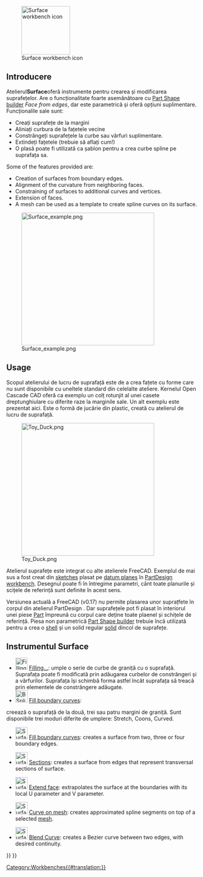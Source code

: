 <languages/>

{{Docnav
|[[Spreadsheet_Workbench|Spreadsheet Workbench]]
|[[TechDraw_Workbench|TechDraw Workbench]]
|IconL=Workbench_Spreadsheet.svg
|IconR=Workbench_TechDraw.svg
}}

[[Image:Workbench_Surface.svg|thumb|128px|Surface workbench icon]]

{{TOCright}}

<span id="Introduction"></span>
== Introducere ==

Atelierul'''Surface'''oferă instrumente pentru crearea și modificarea suprafețelor. Are o funcționalitate foarte asemănătoare cu [[Part_Shapebuilder/ro|Part Shape builder]] ''Face from edges'', dar este parametrică și oferă opțiuni suplimentare. Funcționalile sale sunt:
* Creați suprafețe de la margini
* Aliniați curbura de la fațetele vecine
* Constrângeți suprafețele la curbe sau vârfuri suplimentare.
* Extindeți fațetele (trebuie să aflați cum!)
* O plasă poate fi utilizată ca șablon pentru a crea curbe spline pe suprafața sa.

Some of the features provided are:
* Creation of surfaces from boundary edges.
* Alignment of the curvature from neighboring faces.
* Constraining of surfaces to additional curves and vertices.
* Extension of faces.
* A mesh can be used as a template to create spline curves on its surface.

[[Image:Surface_example.png|350px]]

== Usage ==

Scopul atelierului de lucru de suprafață este de a crea fațete cu forme care nu sunt disponibile cu uneltele standard din celelalte ateliere. Kernelul Open Cascade CAD oferă ca exemplu un colț rotunjit al unei casete dreptunghiulare cu diferite raze la marginile sale. Un alt exemplu este prezentat aici. Este o formă de jucărie din plastic, creată cu atelierul  de lucru de suprafață.

[[File:Toy_Duck.png|350px]]

{{Caption|Surface created with sketches placed in datum planes with the tools of the [[PartDesign Workbench|PartDesign Workbench]]}}

Atelierul suprafețe este integrat cu alte atelierele FreeCAD. Exemplul de mai sus a fost creat din  [[Sketcher Workbench/ro|sketches]] plasat pe [[PartDesign Plane/ro|datum planes]] în [[PartDesign_Workbench/ro|PartDesign workbench]]. Desegnul poate fi în întregime parametri, cânt toate planurile și scițele de referință sunt definite în acest sens.

Versiunea actuală a FreeCAD (v0.17) nu permite plasarea unor suprațfete în corpul din atelierul PartDesign . Dar suprafețele pot fi plasat în interiorul unei piese [[Std_Part/ro|Part]] împreună cu corpul care deține toate plaenel și schițele de referință. Piesa non parametrică [[Part_Shapebuilder/ro|Part Shape builder]] trebuie încă utilizată pentru a crea o  [[Glossary/ro#Shell|shell]] și  un solid regular [[Glossary/ro#Solid|solid]] dincol de suprafețe.

<span id="Tools"></span>
== Instrumentul Surface ==

* [[File:Filling.svg|32px]] [[Surface_Filling/ro|Filling...]]: umple o serie de curbe de graniță cu o suprafață. Suprafața poate fi modificată prin adăugarea curbelor de constrângeri și a vârfurilor. Suprafața își schimbă forma astfel încât suprafața să treacă prin elementele de constrângere adăugate.
* [[File:BSplineSurf.svg|32px]] [[Surface_GeomFillSurface/ro|Fill boundary curves]]: 
creează o suprafață de la două, trei sau patru margini de graniță. Sunt disponibile trei moduri diferite de umplere: Stretch, Coons, Curved.

* [[File:Surface_GeomFillSurface.svg|32px|link=Surface_GeomFillSurface]] [[Surface_GeomFillSurface|Fill boundary curves]]: creates a surface from two, three or four boundary edges.

* [[File:Surface_Sections.svg|32px|link=Surface_Sections]] [[Surface_Sections|Sections]]: creates a surface from edges that represent transversal sections of surface.

* [[File:Surface_ExtendFace.svg|32px|link=Surface_ExtendFace]] [[Surface_ExtendFace|Extend face]]: extrapolates the surface at the boundaries with its local U parameter and V parameter.

* [[File:Surface_CurveOnMesh.svg|32px|link=Surface_CurveOnMesh]] [[Surface_CurveOnMesh|Curve on mesh]]: creates approximated spline segments on top of a selected [[Mesh_Workbench|mesh]].

* [[File:Surface_BlendCurve.svg|32px|link=Surface_BlendCurve]] [[Surface_BlendCurve|Blend Curve]]: creates a Bezier curve between two edges, with desired continuity.


<div class="mw-translate-fuzzy">
{{Docnav/ro|[[Start_Workbench/ro|Start Workbench]]|[[TechDraw_Workbench/ro|TechDraw Workbench]]}}
{{Userdocnavi/ro}}
</div>

{{Surface Tools navi{{#translation:}}}}
{{Userdocnavi{{#translation:}}}}
[[Category:Workbenches{{#translation:}}]]